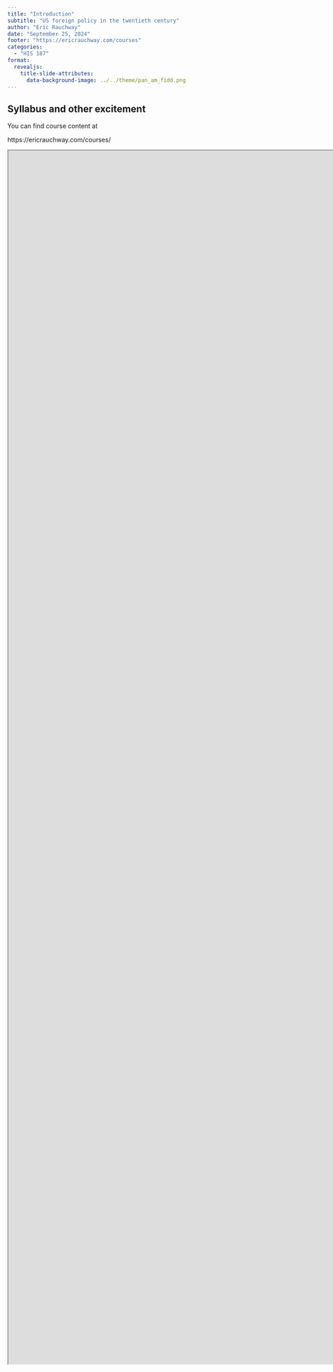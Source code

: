 ```yaml
---
title: "Introduction"
subtitle: "US foreign policy in the twentieth century"
author: "Eric Rauchway"
date: "September 25, 2024"
footer: "https://ericrauchway.com/courses"
categories: 
  - "HIS 187"
format:
  revealjs: 
    title-slide-attributes: 
      data-background-image: ../../theme/pan_am_fidd.png
---
```


## Syllabus and other excitement
You can find course content at 

https://ericrauchway.com/courses/

<iframe width=1920px height=70% src="https://erauchway.github.io/present/187/syllabus_187.html">
</iframe>